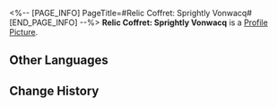 <%-- [PAGE_INFO]
PageTitle=#Relic Coffret: Sprightly Vonwacq#
[END_PAGE_INFO] --%>
{{Item Infobox
|id          = 71019
|image       = Item Relic Coffret- Sprightly Vonwacq.png
|type        = Relic Coffret
|invCategory = Valuables
|rarity      = 5
|effect      = A device used to collect and restore the Lightdust in the Fragmentum to its original form. Use this to obtain a random 5-star relic from the Sprightly Vonwacq set.
|description = You never know what's in the box until you open it.
}}
{{Description|''"So it's essentially like buying a lottery ticket?"<br />"At least we don't need to worry about finding a cat that is both dead and alive."''}}
'''Relic Coffret: Sprightly Vonwacq''' is a [[Profile Picture]].

==Other Languages==
{{Other Languages
|en   = Relic Coffret: Sprightly Vonwacq
|zhs  = 遗器铸盒：生命的翁瓦克
|zht  = 遺器鑄盒：生命的翁瓦克
|ja   = 遺物ボックス：生命のウェンワーク
|ko   = 유물 주조함: 생명의 바커 공
|es   = Cofre de artefactos: Vonwacq el vivaz
|fr   = Coffret à relique : La vie sur Vonwacq
|ru   = Сундук с Реликвиями: Живой Вонвак
|th   = กล่องรีลิกส์: Sprightly Vonwacq
|vi   = Hộp Đúc Di Vật: Vonwacq Hoạt Bát
|de   = Reliktkästchen: Lebhaftes Vonwacq
|id   = Relic Coffret: Sprightly Vonwacq
|pt   = Cofre de Relíquia: Vonwacq Vivaz
}}

==Change History==
{{Change History|1.0}}